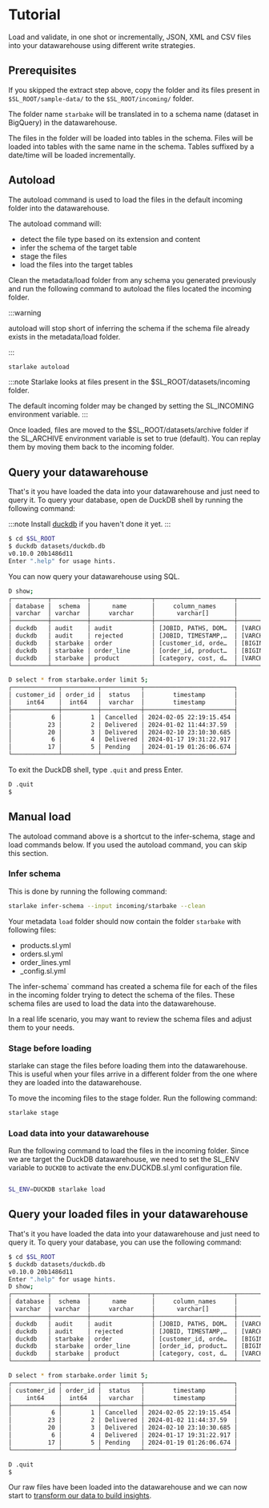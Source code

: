 # Tutorial

Load and validate, in one shot or incrementally, JSON, XML and CSV files into your datawarehouse using different write strategies.

## Prerequisites

If you skipped the extract step above, copy the folder and its files present in `$SL_ROOT/sample-data/` to the `$SL_ROOT/incoming/` folder.


The folder name `starbake` will be translated in to a schema name (dataset in BigQuery) in the datawarehouse.

The files in the folder will be loaded into tables in the schema. Files will be loaded into tables with the same name in the schema.
Tables suffixed by a date/time will be loaded incrementally.

## Autoload
The autoload command is used to load the files in the default incoming folder into the datawarehouse.

The autoload command will:
- detect the file type based on its extension and content
- infer the schema of the target table
- stage the files
- load the files into the target tables

Clean the metadata/load folder from any schema you generated previously and run the following command to autoload the files located the incoming folder.

:::warning

autoload will stop short of inferring the schema if the schema file already exists in the metadata/load folder.

:::

```bash
starlake autoload
```

:::note
Starlake looks at files present in the $SL_ROOT/datasets/incoming folder.

The default incoming folder may be changed by setting the SL_INCOMING environment variable.
:::


Once loaded, files are moved to the $SL_ROOT/datasets/archive folder if the SL_ARCHIVE environment variable is set to true (default).
You can replay them by moving them back to the incoming folder.


## Query your datawarehouse
That's it you have loaded the data into your datawarehouse and just need to query it.
To query your database, open de DuckDB shell by running the following command:

:::note
Install [duckdb](https://duckdb.org/docs/installation/) if you haven't done it yet.
:::

```bash
$ cd $SL_ROOT
$ duckdb datasets/duckdb.db
v0.10.0 20b1486d11
Enter ".help" for usage hints.
```

You can now query your datawarehouse using SQL.

```bash
D show;
┌──────────┬──────────┬─────────────────┬──────────────────────┬───────────────────────────────────────────────────────────────────────────────────────────────────┬───────────┐
│ database │  schema  │      name       │     column_names     │                                           column_types                                            │ temporary │
│ varchar  │ varchar  │     varchar     │      varchar[]       │                                             varchar[]                                             │  boolean  │
├──────────┼──────────┼─────────────────┼──────────────────────┼───────────────────────────────────────────────────────────────────────────────────────────────────┼───────────┤
│ duckdb   │ audit    │ audit           │ [JOBID, PATHS, DOM…  │ [VARCHAR, VARCHAR, VARCHAR, VARCHAR, BOOLEAN, BIGINT, BIGINT, BIGINT, TIMESTAMP, INTEGER, VARCH…  │ false     │
│ duckdb   │ audit    │ rejected        │ [JOBID, TIMESTAMP,…  │ [VARCHAR, TIMESTAMP, VARCHAR, VARCHAR, VARCHAR, VARCHAR]                                          │ false     │
│ duckdb   │ starbake │ order           │ [customer_id, orde…  │ [BIGINT, BIGINT, VARCHAR, TIMESTAMP]                                                              │ false     │
│ duckdb   │ starbake │ order_line      │ [order_id, product…  │ [BIGINT, BIGINT, BIGINT, DOUBLE]                                                                  │ false     │
│ duckdb   │ starbake │ product         │ [category, cost, d…  │ [VARCHAR, DOUBLE, VARCHAR, VARCHAR, DOUBLE, BIGINT]                                               │ false     │
└──────────┴──────────┴─────────────────┴──────────────────────┴───────────────────────────────────────────────────────────────────────────────────────────────────┴───────────┘

D select * from starbake.order limit 5;
┌─────────────┬──────────┬───────────┬─────────────────────────┐
│ customer_id │ order_id │  status   │        timestamp        │
│    int64    │  int64   │  varchar  │        timestamp        │
├─────────────┼──────────┼───────────┼─────────────────────────┤
│           6 │        1 │ Cancelled │ 2024-02-05 22:19:15.454 │
│          23 │        2 │ Delivered │ 2024-01-02 11:44:37.59  │
│          20 │        3 │ Delivered │ 2024-02-10 23:10:30.685 │
│           6 │        4 │ Delivered │ 2024-01-17 19:31:22.917 │
│          17 │        5 │ Pending   │ 2024-01-19 01:26:06.674 │
└─────────────┴──────────┴───────────┴─────────────────────────┘
```

To exit the DuckDB shell, type `.quit` and press Enter.

```bash
D .quit
$
```

## Manual load

The autoload command above is a shortcut to the infer-schema, stage and load commands below.
If you used the autoload command, you can skip this section.

### Infer schema
This is done by running the following command:

```bash
starlake infer-schema --input incoming/starbake --clean
```

Your metadata `load` folder should now contain the folder `starbake` with following files:
- products.sl.yml
- orders.sl.yml
- order_lines.yml
- _config.sl.yml

The ìnfer-schema` command has created a schema file for each of the files in the incoming folder trying to detect the schema of the files.
These schema files are used to load the data into the datawarehouse.

In a real life scenario, you may want to review the schema files and adjust them to your needs.

### Stage before loading
starlake can stage the files before loading them into the datawarehouse.
This is useful when your files arrive in a different folder from the one where they are loaded into the datawarehouse.

To move the incoming files to the stage folder. Run the following command:

```bash
starlake stage
```


### Load data into your datawarehouse

Run the following command to load the files in the incoming folder.
Since we are target the DuckDB datawarehouse, we need to set the SL_ENV variable to `DUCKDB` to activate the env.DUCKDB.sl.yml configuration file.

```bash

SL_ENV=DUCKDB starlake load

```

## Query your loaded files in your datawarehouse
That's it you have loaded the data into your datawarehouse and just need to query it.
To query your database, you can use the following command:

```bash
$ cd $SL_ROOT
$ duckdb datasets/duckdb.db
v0.10.0 20b1486d11
Enter ".help" for usage hints.
D show;
┌──────────┬──────────┬─────────────────┬──────────────────────┬───────────────────────────────────────────────────────────────────────────────────────────────────┬───────────┐
│ database │  schema  │      name       │     column_names     │                                           column_types                                            │ temporary │
│ varchar  │ varchar  │     varchar     │      varchar[]       │                                             varchar[]                                             │  boolean  │
├──────────┼──────────┼─────────────────┼──────────────────────┼───────────────────────────────────────────────────────────────────────────────────────────────────┼───────────┤
│ duckdb   │ audit    │ audit           │ [JOBID, PATHS, DOM…  │ [VARCHAR, VARCHAR, VARCHAR, VARCHAR, BOOLEAN, BIGINT, BIGINT, BIGINT, TIMESTAMP, INTEGER, VARCH…  │ false     │
│ duckdb   │ audit    │ rejected        │ [JOBID, TIMESTAMP,…  │ [VARCHAR, TIMESTAMP, VARCHAR, VARCHAR, VARCHAR, VARCHAR]                                          │ false     │
│ duckdb   │ starbake │ order           │ [customer_id, orde…  │ [BIGINT, BIGINT, VARCHAR, TIMESTAMP]                                                              │ false     │
│ duckdb   │ starbake │ order_line      │ [order_id, product…  │ [BIGINT, BIGINT, BIGINT, DOUBLE]                                                                  │ false     │
│ duckdb   │ starbake │ product         │ [category, cost, d…  │ [VARCHAR, DOUBLE, VARCHAR, VARCHAR, DOUBLE, BIGINT]                                               │ false     │
└──────────┴──────────┴─────────────────┴──────────────────────┴───────────────────────────────────────────────────────────────────────────────────────────────────┴───────────┘

D select * from starbake.order limit 5;
┌─────────────┬──────────┬───────────┬─────────────────────────┐
│ customer_id │ order_id │  status   │        timestamp        │
│    int64    │  int64   │  varchar  │        timestamp        │
├─────────────┼──────────┼───────────┼─────────────────────────┤
│           6 │        1 │ Cancelled │ 2024-02-05 22:19:15.454 │
│          23 │        2 │ Delivered │ 2024-01-02 11:44:37.59  │
│          20 │        3 │ Delivered │ 2024-02-10 23:10:30.685 │
│           6 │        4 │ Delivered │ 2024-01-17 19:31:22.917 │
│          17 │        5 │ Pending   │ 2024-01-19 01:26:06.674 │
└─────────────┴──────────┴───────────┴─────────────────────────┘

D .quit
$
```

Our raw files have been loaded into the datawarehouse and we can now start to [transform our data to build insights](../transform/tutorial).


